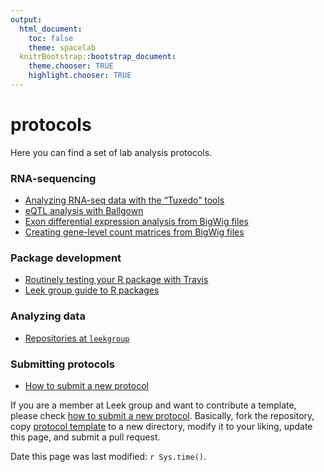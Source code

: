 ```yaml
---
output:
  html_document:
    toc: false
    theme: spacelab
  knitrBootstrap::bootstrap_document:
    theme.chooser: TRUE
    highlight.chooser: TRUE
---
```


protocols
=========

Here you can find a set of lab analysis protocols.


### RNA-sequencing

* [Analyzing RNA-seq data with the "Tuxedo" tools](tophat_cufflinks/)
* [eQTL analysis with Ballgown](ballgown_eqtl/)
* [Exon differential expression analysis from BigWig files](bigwig_DEanalysis/)
* [Creating gene-level count matrices from BigWig files](bigwig_gene_counts/)

### Package development

* [Routinely testing your R package with Travis](travis_bioc_devel/)
* [Leek group guide to R packages](https://github.com/jtleek/rpackages)


### Analyzing data

* [Repositories at `leekgroup`](leekgroup_repo/)

### Submitting protocols

* [How to submit a new protocol](submit_protocol/)



If you are a member at Leek group and want to contribute a template, please check [how to submit a new protocol](submit_protocol/). Basically, fork the repository, copy [protocol template](protocol_template/) to a new directory, modify it to your liking, update this page, and submit a pull request.


Date this page was last modified: `r Sys.time()`.
